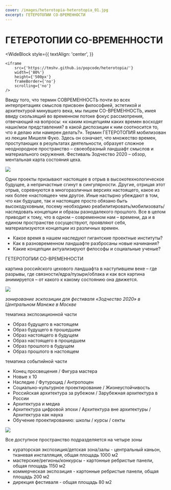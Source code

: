 ```yaml
---
cover: /images/heterotopia-heterotopia_01.jpg
excerpt: ГЕТЕРОТОПИИ СО-ВРЕМЕННОСТИ
---
```


# ГЕТЕРОТОПИИ СО-ВРЕМЕННОСТИ

<WideBlock
    style={{
        textAlign: 'center',
    }}
>
    <iframe
        src={'https://tmshv.github.io/popcode/heterotopia/'}
        width={'80%'}
        height={'500px'}
        frameBorder={'no'}
        scrolling={'no'}
    />
</WideBlock>

Ввиду того, что термин <HeterotopiaHighlight>СОВРЕМЕННОСТЬ</HeterotopiaHighlight> почти во всех интерпретациях смыслов присвоен философией, эстетикой и архитектурой минувшего века, мы пишем <HeterotopiaHighlight>СО-ВРЕМЕННОСТЬ</HeterotopiaHighlight>, имея ввиду скользящий во временном потоке фокус рассмотрения, отвечающий на вопросы: «к каким концепциям каких времен восходят наши/мои представления? в какой диспозиции к ним соотносится то, что я делаю или намерен делать?». Термин <HeterotopiaHighlight>ГЕТЕРОТОПИЯ</HeterotopiaHighlight> мобилизован из лекции Мишеля Фуко. Здесь он означает, что множество времен, проступающих в результатах деятельности, образует сложное неоднородное пространство – своеобразный ландшафт смыслов и материального окружения. Фестиваль Зодчество 2020 – обзор, ментальная карта состояния цеха.

<Image src='/images/heterotopia-heterotopia_01.jpg' />

Одни проекты призывают настоящее в отрыв в высокотехнологическое будущее, а непричастные сгинут в сингулярности. Другие, отрицая этот отрыв, соревнуются в многоразличных версиях настоящего, какое из них более «настоящее» чем другое. Иные настырно убеждают в том, что как будущее, так и настоящее просто обязано быть высокодуховным, посему необходимо реабилитировать/мобилизовать/наследовать концепции и образы разнодалекого прошлого.
Все в целом приводит к тому, что в одном – современном нам – времени, да и в едином пространстве сосуществуют, проявляют себя, материализуются концепции из различных времен.

- Какое время в нашем наследуют гигантские проектные институты?
- Как в разновременном ландшафте разбросаны новые начинания?
- Какие концепции актуализируют философы и социальные ученые?


<HeterotopiaTitle>ГЕТЕРОТОПИИ СО-ВРЕМЕННОСТИ</HeterotopiaTitle>

картина российского цехового ландшафта в наступившем веке – где разрывы, где связности/ядра/пузыри/облака и как вся картина анимируется – от какого к какому состоянию она движется.

<Image src='/images/heterotopia-heterotopia_02.jpg' />

*зонирование эскпозиции для фестиваля «Зодчество 2020» в Центральном Манеже в Москве*

<HeterotopiaTitle>тематика экспозиционной части</HeterotopiaTitle>

- Образ будущего в настоящем
- Образ будущего в прошедшем
- Образ настоящего в будущем
- Образ настоящего в прошедшем
- Образ прошлого в будущем
- Образ прошлого в настоящем

<HeterotopiaTitle>тематика событийной части</HeterotopiaTitle>

- Конец просвещения / Фигура мастера
- Новые х 10
- Наследие / Футуроцид / Антропоцен
- Социально-культурное проектирование / Жизнеустойчивость
- Российская архитектура за рубежом / Зарубежная архитектура в России
- Архитектура и медиа
- Архитектура цифровой эпохи / Архитектура вне архитектуры / Архитектура как наука
- Обучение проектированию: школы / курсы / секты

<Image src='/images/heterotopia-heterotopia_03.jpg' />

<HeterotopiaTitle>Все доступное пространство подразделяется на четыре зоны</HeterotopiaTitle>

- кураторская экспозиция/детская зона/залы - центральный каньон, тканевая инсталляция, общая площадь 1000 м2
- мастерские/регионы/конкурсы - картонные ребристые панели, общая площадь 1150 м2
- коммерческая экспозиция - картонные ребристые панели, общая площадь 200 м2
- дирекция фестиваля - общая площадь 80 м2